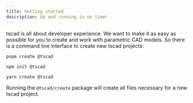 ```yaml
---
title: Getting started
description: Up and running in no time!
---
```


tscad is all about developer experience. We want to make it as easy as possible for you to create and work with parametric CAD models. So there is a command line interface to create new tscad projects:

```shell tab="pnpm (recommended)"
pnpm create @tscad
```

```shell tab="npm"
npm init @tscad
```

```shell tab="yarn"
yarn create @tscad
```

Running the `@tscad/create` package will create all files necessary for a new tscad project.
